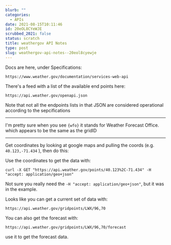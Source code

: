 ```yaml
---
blurb: ""
categories:
  - APIs
date: 2021-08-15T10:11:46
id: 20eOL8CYeWJE
scrubbed_2021: false
status: scratch
title: weathergov API Notes
type: post
slug: weathergov-api-notes--20eol8cyewje
---
```


Docs are here, under Specifications:

    https://www.weather.gov/documentation/services-web-api

There's a feed with a list of the available end points here:

    https://api.weather.gov/openapi.json

Note that not all the endpoints lists in that JSON are considered operational according to the sepcifications

---

I'm pretty sure when you see `{wfo}` it stands for Weather Forecast Office. which appears to be the same as the gridID

---

Get coordinates by looking at google maps and pulling the coords (e.g. `40.123,-71.434` ), then do this:

Use the coordinates to get the data with:

    curl -X GET "https://api.weather.gov/points/40.123%2C-71.434" -H "accept: application/geo+json"
    
Not sure you really need the `-H "accept: application/geo+json"`, but it was in the example.

Looks like you can get a current set of data with:

    https://api.weather.gov/gridpoints/LWX/96,70
    
You can also get the forecast with:

    https://api.weather.gov/gridpoints/LWX/96,70/forecast

use it to get the forecast data.